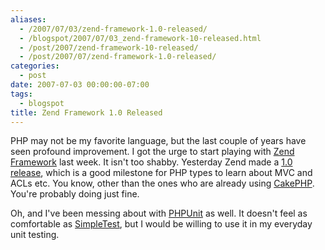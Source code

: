 ```yaml
---
aliases:
  - /2007/07/03/zend-framework-1.0-released/
  - /blogspot/2007/07/03_zend-framework-10-released.html
  - /post/2007/zend-framework-10-released/
  - /post/2007/07/zend-framework-1.0-released/
categories:
  - post
date: 2007-07-03 00:00:00-07:00
tags:
  - blogspot
title: Zend Framework 1.0 Released
---
```


PHP may not be my favorite language, but the last couple of years have seen profound improvement.
I got the urge to start playing with [Zend Framework](http://framework.zend.com/) last week.
It isn't too shabby.
Yesterday Zend made a [1.0 release](http://devzone.zend.com/article/2262-Zend-Framework-1.0.0-production-release),
which is a good milestone for PHP types to learn about MVC and ACLs etc.
You know, other than the ones who are already using [CakePHP](http://cakephp.org/).
You're probably doing just fine.

Oh, and I've been messing about with <a href="http://www.phpunit.de/">PHPUnit</a> as well. It doesn't feel as comfortable as <a href="http://simpletest.org/">SimpleTest</a>, but I would be willing to use it in my everyday unit testing.
